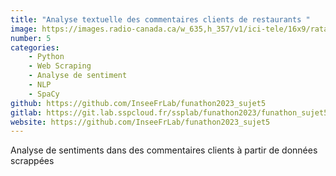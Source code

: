 ```yaml
---
title: "Analyse textuelle des commentaires clients de restaurants "
image: https://images.radio-canada.ca/w_635,h_357/v1/ici-tele/16x9/ratatouille-de-brad-bird-3.jpg
number: 5
categories:
    - Python
    - Web Scraping
    - Analyse de sentiment
    - NLP
    - SpaCy
github: https://github.com/InseeFrLab/funathon2023_sujet5
gitlab: https://git.lab.sspcloud.fr/ssplab/funathon2023/funathon_sujet5
website: https://github.com/InseeFrLab/funathon2023_sujet5
---
```



Analyse de sentiments dans des commentaires clients à partir de données scrappées
